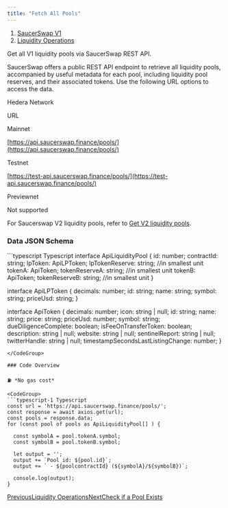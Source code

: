 ```yaml
---
title: "Fetch All Pools"
---
```


1. [SaucerSwap V1](/developer/saucerswap-v1)
2. [Liquidity Operations](/developer/saucerswap-v1/liquidity-operations)

Get all V1 liquidity pools via SaucerSwap REST API.

SaucerSwap offers a public REST API endpoint to retrieve all liquidity pools, accompanied by useful metadata for each pool, including liquidity pool reserves, and their associated tokens. Use the following URL options to access the data.

Hedera Network

URL

Mainnet

[https://api.saucerswap.finance/pools/](https://api.saucerswap.finance/pools/)

Testnet

[https://test-api.saucerswap.finance/pools/](https://test-api.saucerswap.finance/pools/)

Previewnet

Not supported

For Saucerswap V2 liquidity pools, refer to [Get V2 liquidity pools](/developer/saucerswap-v2/liquidity-operations/fetch-all-pools).

### Data JSON Schema

<CodeGroup>
  ```typescript Typescript
  interface ApiLiquidityPool {
    id: number;
    contractId: string;
    lpToken: ApiLPToken;
    lpTokenReserve: string; //in smallest unit
    tokenA: ApiToken;
    tokenReserveA: string; //in smallest unit
    tokenB: ApiToken;
    tokenReserveB: string; //in smallest unit
  }

  interface ApiLPToken {
    decimals: number;
    id: string;
    name: string;
    symbol: string;
    priceUsd: string;
  }

  interface ApiToken {
    decimals: number;
    icon: string | null;
    id: string;
    name: string;
    price: string;
    priceUsd: number;
    symbol: string;
    dueDiligenceComplete: boolean;
    isFeeOnTransferToken: boolean;
    description: string | null;
    website: string | null;
    sentinelReport: string | null;
    twitterHandle: string | null;
    timestampSecondsLastListingChange: number;
  }
  ```
</CodeGroup>

### Code Overview

⛽ *No gas cost*

<CodeGroup>
  ```typescript-1 Typescript
  const url = 'https://api.saucerswap.finance/pools/';  
  const response = await axios.get(url);
  const pools = response.data;
  for (const pool of pools as ApiLiquidityPool[] ) {
   
    const symbolA = pool.tokenA.symbol;
    const symbolB = pool.tokenB.symbol;

    let output = '';
    output += `Pool id: ${pool.id}`;
    output += ` - ${poolcontractId} (${symbolA}/${symbolB})`;

    console.log(output);
  }
  ```
</CodeGroup>

[PreviousLiquidity Operations](/developer/saucerswap-v1/liquidity-operations)[NextCheck if a Pool Exists](/developer/saucerswap-v1/liquidity-operations/check-if-a-pool-exists)
